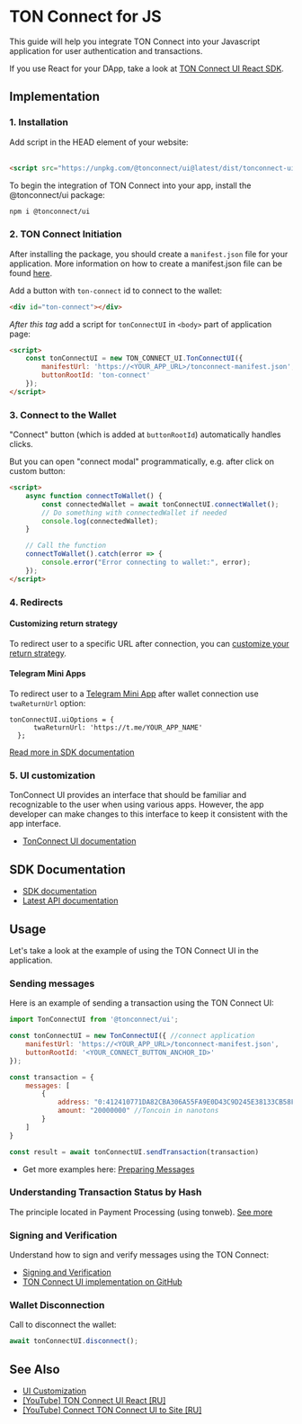
# TON Connect for JS

This guide will help you integrate TON Connect into your Javascript application for user authentication and transactions.

If you use React for your DApp, take a look at [TON Connect UI React SDK](/develop/dapps/ton-connect/react).

## Implementation

### 1. Installation

<Tabs groupId="Installation">
  <TabItem value="CDN" label="CDN">
Add script in the HEAD element of your website:
    <br/>
    <br/>

```html
<script src="https://unpkg.com/@tonconnect/ui@latest/dist/tonconnect-ui.min.js"></script>
```

</TabItem>
  <TabItem value="NPM" label="NPM">
    To begin the integration of TON Connect into your app, install the @tonconnect/ui package:

```bash npm2yarn
npm i @tonconnect/ui
```

</TabItem>
</Tabs>

### 2. TON Connect Initiation

After installing the package, you should create a `manifest.json` file for your application. More information on how to create a manifest.json file can be found [here](/develop/dapps/ton-connect/manifest).

Add a button with `ton-connect` id to connect to the wallet:

```html
<div id="ton-connect"></div>
```

_After this tag_ add a script for `tonConnectUI` in `<body>` part of application page:

```html
<script>
    const tonConnectUI = new TON_CONNECT_UI.TonConnectUI({
        manifestUrl: 'https://<YOUR_APP_URL>/tonconnect-manifest.json',
        buttonRootId: 'ton-connect'
    });
</script>
```

### 3. Connect to the Wallet

"Connect" button (which is added at `buttonRootId`) automatically handles clicks.

But you can open "connect modal" programmatically, e.g. after click on custom button:

```html
<script>
    async function connectToWallet() {
        const connectedWallet = await tonConnectUI.connectWallet();
        // Do something with connectedWallet if needed
        console.log(connectedWallet);
    }

    // Call the function
    connectToWallet().catch(error => {
        console.error("Error connecting to wallet:", error);
    });
</script>
```

### 4. Redirects

#### Customizing return strategy

To redirect user to a specific URL after connection, you can [customize your return strategy](https://github.com/ton-connect/sdk/tree/main/packages/ui#add-the-return-strategy).

#### Telegram Mini Apps

To redirect user to a [Telegram Mini App](/develop/dapps/telegram-apps/) after wallet connection use `twaReturnUrl` option:

```tsx
tonConnectUI.uiOptions = {
      twaReturnUrl: 'https://t.me/YOUR_APP_NAME'
  };
```

[Read more in SDK documentation](https://github.com/ton-connect/sdk/tree/main/packages/ui#use-inside-twa-telegram-web-app)

### 5. UI customization

TonConnect UI provides an interface that should be familiar and recognizable to the user when using various apps. However, the app developer can make changes to this interface to keep it consistent with the app interface.

- [TonConnect UI documentation](https://github.com/ton-connect/sdk/tree/main/packages/ui#ui-customisation)

## SDK Documentation

- [SDK documentation](https://github.com/ton-connect/sdk/blob/main/packages/ui/README.md)
- [Latest API documentation](https://ton-connect.github.io/sdk/modules/_tonconnect_ui.html)

## Usage

Let's take a look at the example of using the TON Connect UI in the application.

### Sending messages

Here is an example of sending a transaction using the TON Connect UI:

```js
import TonConnectUI from '@tonconnect/ui';

const tonConnectUI = new TonConnectUI({ //connect application
    manifestUrl: 'https://<YOUR_APP_URL>/tonconnect-manifest.json',
    buttonRootId: '<YOUR_CONNECT_BUTTON_ANCHOR_ID>'
});

const transaction = {
    messages: [
        {
            address: "0:412410771DA82CBA306A55FA9E0D43C9D245E38133CB58F1457DFB8D5CD8892F", // destination address
            amount: "20000000" //Toncoin in nanotons
        }
    ]
}

const result = await tonConnectUI.sendTransaction(transaction)
```

- Get more examples here: [Preparing Messages](/develop/dapps/ton-connect/message-builders)

### Understanding Transaction Status by Hash

The principle located in Payment Processing (using tonweb). [See more](/develop/dapps/asset-processing/#checking-contracts-transactions)

### Signing and Verification

Understand how to sign and verify messages using the TON Connect:

- [Signing and Verification](/develop/dapps/ton-connect/sign)
- [TON Connect UI implementation on GitHub](https://github.com/ton-connect/sdk/tree/main/packages/ui#add-connect-request-parameters-ton_proof)

### Wallet Disconnection

Call to disconnect the wallet:

```js
await tonConnectUI.disconnect();
```

## See Also

- [UI Customization](https://github.com/ton-connect/sdk/tree/main/packages/ui#ui-customisation)
- [\[YouTube\] TON Connect UI React \[RU\]](https://youtu.be/wIMbkJHv0Fs?list=PLyDBPwv9EPsCJ226xS5_dKmXXxWx1CKz_&t=1747)
- [\[YouTube\] Connect TON Connect UI to Site \[RU\]](https://www.youtube.com/watch?v=HUQ1DPfFxG4&list=PLyDBPwv9EPsAIWi8vgic9kiV3KF_wvIcz&index=4)
